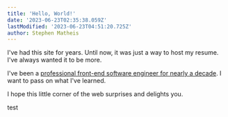 ```yaml
---
title: 'Hello, World!'
date: '2023-06-23T02:35:38.059Z'
lastModified: '2023-06-23T04:51:20.725Z'
author: Stephen Matheis
---
```


I've had this site for years. Until now, it was just a way to host my resume. I've always wanted it to be more.

I've been a [professional front-end software engineer for nearly a decade](/about). I want to pass on what I've learned.

I hope this little corner of the web surprises and delights you.

test
